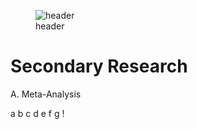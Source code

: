 ![header](https://raw.githubusercontent.com/mplah/rhandbook/refs/heads/main/docs/images/S__13697072.jpg){#header}

# Secondary Research

A. Meta-Analysis

a b c d e f g !
